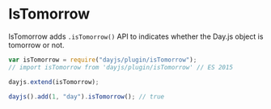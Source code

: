 # IsTomorrow

IsTomorrow adds `.isTomorrow()` API to indicates whether the Day.js object is tomorrow or not.

```js
var isTomorrow = require("dayjs/plugin/isTomorrow");
// import isTomorrow from 'dayjs/plugin/isTomorrow' // ES 2015

dayjs.extend(isTomorrow);

dayjs().add(1, "day").isTomorrow(); // true
```
